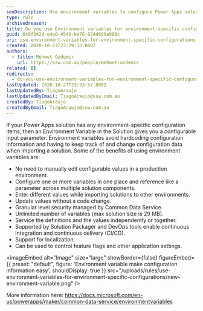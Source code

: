 ```yaml
---
seoDescription: Use environment variables to configure Power Apps solutions with customizable input parameters and avoid hardcoded configuration information.
type: rule
archivedreason:
title: Do you use Environment variables for environment-specific configurations?
guid: 0c8f342d-e4a0-4549-be76-824d609a980c
uri: use-environment-variables-for-environment-specific-configurations
created: 2020-10-27T23:29:13.000Z
authors:
  - title: Mehmet Ozdemir
    url: https://ssw.com.au/people/mehmet-ozdemir
related: []
redirects:
  - do-you-use-environment-variables-for-environment-specific-configurations
lastUpdated: 2020-10-27T23:33:57.000Z
lastUpdatedBy: TiagoAraujo
lastUpdatedByEmail: TiagoAraujo@ssw.com.au
createdBy: TiagoAraujo
createdByEmail: TiagoAraujo@ssw.com.au
---
```


If your Power Apps solution has any environment-specific configuration items, then an Environment Variable in the Solution gives you a configurable input parameter. Environment variables avoid hardcoding configuration information and having to keep track of and change configuration data when importing a solution.
Some of the benefits of using environment variables are:

- No need to manually edit configurable values in a production environment.
- Configure one or more variables in one place and reference like a parameter across multiple solution components.
- Enter different values while importing solutions to other environments.
- Update values without a code change.
- Granular level security managed by Common Data Service.
- Unlimited number of variables (max solution size is 29 MB).
- Service the definitions and the values independently or together.
- Supported by Solution Packager and DevOps tools enable continuous integration and continuous delivery (CI/CD).
- Support for localization.
- Can be used to control feature flags and other application settings.


<imageEmbed
  alt="Image"
  size="large"
  showBorder={false}
  figureEmbed={{
    preset: "default",
    figure: 'Environment variable make configuration information easy',
    shouldDisplay: true
  }}
  src="/uploads/rules/use-environment-variables-for-environment-specific-configurations/new-environment-variable.png"
/>

More information here: https://docs.microsoft.com/en-us/powerapps/maker/common-data-service/environmentvariables
